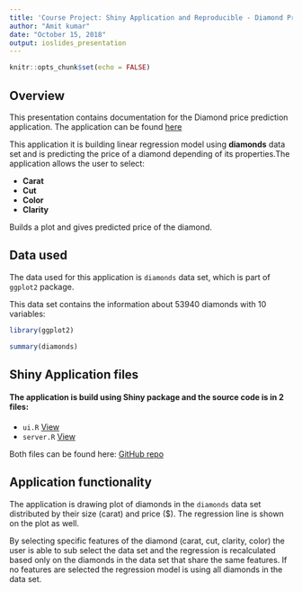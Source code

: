 ```yaml
---
title: 'Course Project: Shiny Application and Reproducible - Diamond Price Prediction'
author: "Amit kumar"
date: "October 15, 2018"
output: ioslides_presentation
---
```


```r
knitr::opts_chunk$set(echo = FALSE)
```

## Overview
This presentation contains documentation for the Diamond price prediction application. The application can be found [here](https://kumar-amit0502.shinyapps.io/myapp/)

This application it is building linear regression model using **diamonds** data set and is predicting the price of a diamond depending of its properties.The application allows the user to select:

- **Carat**
- **Cut**
- **Color**
- **Clarity**

Builds a plot and gives predicted price of the diamond.

## Data used
The data used for this application is `diamonds` data set, which is part of `ggplot2` package.

This data set contains the information about 53940 diamonds with 10 variables:
```r
library(ggplot2)
```

```r
summary(diamonds)

```

## Shiny Application files

#### The application is build using Shiny package and the source code is in 2 files:

- `ui.R` [View](https://github.com/kumar-amit05/Developing-Data-Products-Project/blob/master/ui.R)
- `server.R` [View](https://github.com/kumar-amit05/Developing-Data-Products-Project/blob/master/server.R)

Both files can be found here: [GitHub repo](https://github.com/kumar-amit05/Developing-Data-Products-Project)

## Application functionality

The application is drawing plot of diamonds in the `diamonds` data set distributed by their size (carat) and price ($). The regression line is shown on the plot as well. 

By selecting specific features of the diamond (carat, cut, clarity, color) the user is able to sub select the data set and the regression is recalculated based only on the diamonds in the data set that share the same features. If no features are selected the regression model is using all diamonds in the data set.


